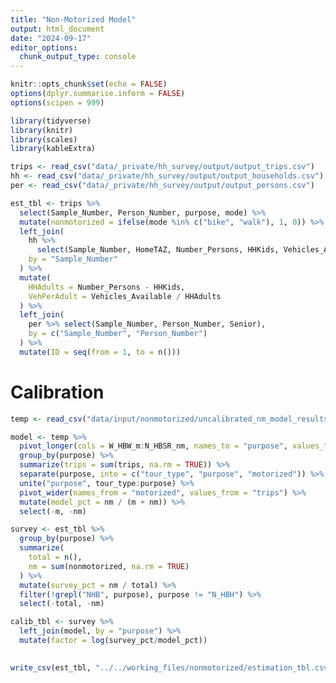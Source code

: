 ```yaml
---
title: "Non-Motorized Model"
output: html_document
date: "2024-09-17"
editor_options: 
  chunk_output_type: console
---
```


```r
knitr::opts_chunk$set(echo = FALSE)
options(dplyr.summarise.inform = FALSE)
options(scipen = 999)

library(tidyverse)
library(knitr)
library(scales)
library(kableExtra)
```

```r
trips <- read_csv("data/_private/hh_survey/output/output_trips.csv")
hh <- read_csv("data/_private/hh_survey/output/output_households.csv")
per <- read_csv("data/_private/hh_survey/output/output_persons.csv")
```

```r
est_tbl <- trips %>%
  select(Sample_Number, Person_Number, purpose, mode) %>%
  mutate(nonmotorized = ifelse(mode %in% c("bike", "walk"), 1, 0)) %>%
  left_join(
    hh %>%
      select(Sample_Number, HomeTAZ, Number_Persons, HHKids, Vehicles_Available),
    by = "Sample_Number"
  ) %>%
  mutate(
    HHAdults = Number_Persons - HHKids,
    VehPerAdult = Vehicles_Available / HHAdults
  ) %>%
  left_join(
    per %>% select(Sample_Number, Person_Number, Senior),
    by = c("Sample_Number", "Person_Number")
  ) %>%
  mutate(ID = seq(from = 1, to = n()))
```

# Calibration

```r
temp <- read_csv("data/input/nonmotorized/uncalibrated_nm_model_results.csv")

model <- temp %>%
  pivot_longer(cols = W_HBW_m:N_HBSR_nm, names_to = "purpose", values_to = "trips") %>%
  group_by(purpose) %>%
  summarize(trips = sum(trips, na.rm = TRUE)) %>%
  separate(purpose, into = c("tour_type", "purpose", "motorized")) %>%
  unite("purpose", tour_type:purpose) %>%
  pivot_wider(names_from = "motorized", values_from = "trips") %>%
  mutate(model_pct = nm / (m + nm)) %>%
  select(-m, -nm)

survey <- est_tbl %>%
  group_by(purpose) %>%
  summarize(
    total = n(),
    nm = sum(nonmotorized, na.rm = TRUE)
  ) %>%
  mutate(survey_pct = nm / total) %>%
  filter(!grepl("NHB", purpose), purpose != "N_HBH") %>%
  select(-total, -nm)

calib_tbl <- survey %>%
  left_join(model, by = "purpose") %>%
  mutate(factor = log(survey_pct/model_pct))
  
```


```r
write_csv(est_tbl, "../../working_files/nonmotorized/estimation_tbl.csv")
```

